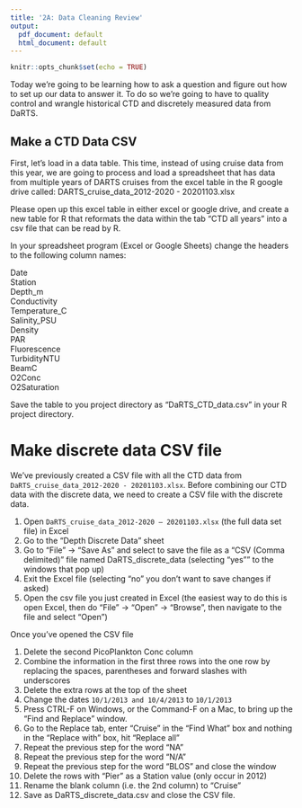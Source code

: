 ```yaml
---
title: '2A: Data Cleaning Review'
output:
  pdf_document: default
  html_document: default
---
```


```r
knitr::opts_chunk$set(echo = TRUE)
```

Today we're going to be learning how to ask a question and figure out how to set up our data to answer it.  To do so we're going to have to quality control and wrangle historical CTD and discretely measured data from DaRTS.

## Make a CTD Data CSV

First, let's load in a data table. This time, instead of using cruise data from this year, we are going to process and load a spreadsheet that has data from multiple years of DARTS cruises from the excel table in the R google drive called:
DARTS_cruise_data_2012-2020 - 20201103.xlsx

Please open up this excel table in either excel or google drive, and create a new table for R that reformats the data within the tab "CTD all years" into a csv file that can be read by R. 

In your spreadsheet program (Excel or Google Sheets) change the headers to the following column names:

Date  
Station  
Depth_m  
Conductivity  
Temperature_C  
Salinity_PSU  
Density  
PAR  
Fluorescence  
TurbidityNTU  
BeamC  
O2Conc  
O2Saturation  

Save the table to you project directory as "DaRTS_CTD_data.csv" in your R project directory.  


# Make discrete data CSV file

We've previously created a CSV file with all the CTD data from `DaRTS_cruise_data_2012-2020 - 20201103.xlsx`. Before combining our CTD data with the discrete data, we need to create a CSV file with the discrete data.

1. Open `DaRTS_cruise_data_2012-2020 – 20201103.xlsx` (the full data set file) in Excel
2. Go to the "Depth Discrete Data" sheet
1. Go to "File" -> "Save As" and select to save the file as a "CSV (Comma delimited)" file named DaRTS_discrete_data (selecting "yes"" to the windows that pop up)
2. Exit the Excel file (selecting "no" you don't want to save changes if asked) 
3. Open the csv file you just created in Excel (the easiest way to do this is open Excel, then do "File" -> "Open" -> "Browse", then navigate to the file and select "Open")

Once you've opened the CSV file

1. Delete the second PicoPlankton Conc column
1. Combine the information in the first three rows into the one row by replacing the spaces, parentheses and forward slashes with underscores
2. Delete the extra rows at the top of the sheet
2. Change the dates `10/1/2013 and 10/4/2013` to `10/1/2013`
3. Press CTRL-F on Windows, or the Command-F on a Mac, to bring up the “Find and Replace” window.
4. Go to the Replace tab, enter “Cruise” in the “Find What” box and nothing in the “Replace with” box, hit “Replace all”
5. Repeat the previous step for the word “NA"
5. Repeat the previous step for the word “N/A"
5. Repeat the previous step for the word “BLOS” and close the window
6. Delete the rows with “Pier” as a Station value (only occur in 2012)
7. Rename the blank column (i.e. the 2nd column) to “Cruise”
7. Save as DaRTS_discrete_data.csv and close the CSV file.